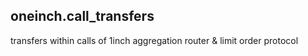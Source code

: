 ## oneinch.call_transfers 
transfers within calls of 1inch aggregation router &amp; limit order protocol


<ParamField path="blockchain">

</ParamField>
<ParamField path="block_number">

</ParamField>
<ParamField path="block_time">

</ParamField>
<ParamField path="tx_hash">

</ParamField>
<ParamField path="call_trace_address">

</ParamField>
<ParamField path="transfer_trace_address">

</ParamField>
<ParamField path="contract_address">

</ParamField>
<ParamField path="amount">

</ParamField>
<ParamField path="transfer_native">

</ParamField>
<ParamField path="transfer_from">

</ParamField>
<ParamField path="transfer_to">

</ParamField>
<ParamField path="transfers_between_players">

</ParamField>
<ParamField path="minute">

</ParamField>
<ParamField path="block_month">

</ParamField>
